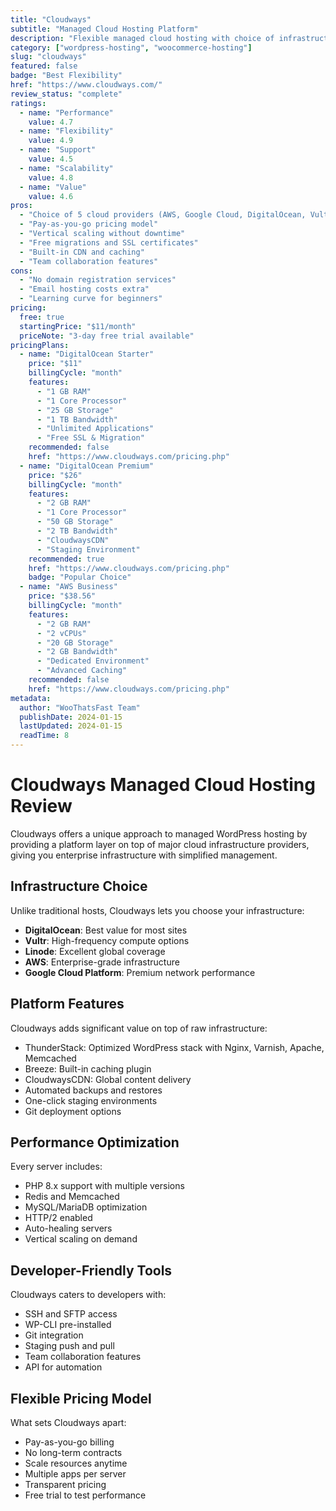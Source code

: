 ```yaml
---
title: "Cloudways"
subtitle: "Managed Cloud Hosting Platform"
description: "Flexible managed cloud hosting with choice of infrastructure providers and pay-as-you-go pricing for WordPress and WooCommerce."
category: ["wordpress-hosting", "woocommerce-hosting"]
slug: "cloudways"
featured: false
badge: "Best Flexibility"
href: "https://www.cloudways.com/"
review_status: "complete"
ratings:
  - name: "Performance"
    value: 4.7
  - name: "Flexibility"
    value: 4.9
  - name: "Support"
    value: 4.5
  - name: "Scalability"
    value: 4.8
  - name: "Value"
    value: 4.6
pros:
  - "Choice of 5 cloud providers (AWS, Google Cloud, DigitalOcean, Vultr, Linode)"
  - "Pay-as-you-go pricing model"
  - "Vertical scaling without downtime"
  - "Free migrations and SSL certificates"
  - "Built-in CDN and caching"
  - "Team collaboration features"
cons:
  - "No domain registration services"
  - "Email hosting costs extra"
  - "Learning curve for beginners"
pricing:
  free: true
  startingPrice: "$11/month"
  priceNote: "3-day free trial available"
pricingPlans:
  - name: "DigitalOcean Starter"
    price: "$11"
    billingCycle: "month"
    features:
      - "1 GB RAM"
      - "1 Core Processor"
      - "25 GB Storage"
      - "1 TB Bandwidth"
      - "Unlimited Applications"
      - "Free SSL & Migration"
    recommended: false
    href: "https://www.cloudways.com/pricing.php"
  - name: "DigitalOcean Premium"
    price: "$26"
    billingCycle: "month"
    features:
      - "2 GB RAM"
      - "1 Core Processor"
      - "50 GB Storage"
      - "2 TB Bandwidth"
      - "CloudwaysCDN"
      - "Staging Environment"
    recommended: true
    href: "https://www.cloudways.com/pricing.php"
    badge: "Popular Choice"
  - name: "AWS Business"
    price: "$38.56"
    billingCycle: "month"
    features:
      - "2 GB RAM"
      - "2 vCPUs"
      - "20 GB Storage"
      - "2 GB Bandwidth"
      - "Dedicated Environment"
      - "Advanced Caching"
    recommended: false
    href: "https://www.cloudways.com/pricing.php"
metadata:
  author: "WooThatsFast Team"
  publishDate: 2024-01-15
  lastUpdated: 2024-01-15
  readTime: 8
---
```


# Cloudways Managed Cloud Hosting Review

Cloudways offers a unique approach to managed WordPress hosting by providing a platform layer on top of major cloud infrastructure providers, giving you enterprise infrastructure with simplified management.

## Infrastructure Choice

Unlike traditional hosts, Cloudways lets you choose your infrastructure:
- **DigitalOcean**: Best value for most sites
- **Vultr**: High-frequency compute options
- **Linode**: Excellent global coverage
- **AWS**: Enterprise-grade infrastructure
- **Google Cloud Platform**: Premium network performance

## Platform Features

Cloudways adds significant value on top of raw infrastructure:
- ThunderStack: Optimized WordPress stack with Nginx, Varnish, Apache, Memcached
- Breeze: Built-in caching plugin
- CloudwaysCDN: Global content delivery
- Automated backups and restores
- One-click staging environments
- Git deployment options

## Performance Optimization

Every server includes:
- PHP 8.x support with multiple versions
- Redis and Memcached
- MySQL/MariaDB optimization
- HTTP/2 enabled
- Auto-healing servers
- Vertical scaling on demand

## Developer-Friendly Tools

Cloudways caters to developers with:
- SSH and SFTP access
- WP-CLI pre-installed
- Git integration
- Staging push and pull
- Team collaboration features
- API for automation

## Flexible Pricing Model

What sets Cloudways apart:
- Pay-as-you-go billing
- No long-term contracts
- Scale resources anytime
- Multiple apps per server
- Transparent pricing
- Free trial to test performance